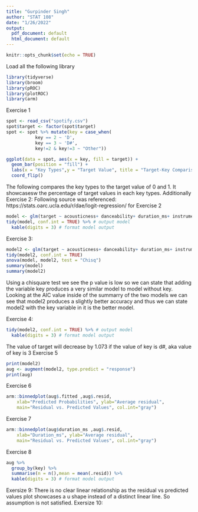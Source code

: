 ```yaml
---
title: "Gurpinder Singh"
author: "STAT 108"
date: "1/26/2022"
output:
  pdf_document: default
  html_document: default
---
```


```r
knitr::opts_chunk$set(echo = TRUE)
```


Load all the following library
```r
library(tidyverse)
library(broom)
library(pROC)
library(plotROC)
library(arm)
```
Exercise 1
```r
spot <- read_csv("spotify.csv")
spot$target <- factor(spot$target)
spot <- spot %>% mutate(key = case_when(
           key == 2 ~ 'D',
           key == 3 ~ 'D#',
           key!=2 & key!=3 ~ "Other"))        

ggplot(data = spot, aes(x = key, fill = target)) + 
  geom_bar(position = "fill") + 
  labs(x = "Key Types",y = "Target Value", title = "Target-Key Comparison") +
  coord_flip()

```
The following compares the key types to the target value of 0 and 1. It showcasesw the percentage of target values in each key types. Additionally
Exercise 2:
Following source was referenced: https://stats.oarc.ucla.edu/r/dae/logit-regression/ for Exercise 2
```r
model <- glm(target ~ acousticness+ danceability+ duration_ms+ instrumentalness+ loudness+ speechiness+ valence, data = spot, family = binomial)
tidy(model, conf.int = TRUE) %>% # output model
  kable(digits = 3) # format model output
```
Exercise 3:
```r
model2 <- glm(target ~ acousticness+ danceability+ duration_ms+ instrumentalness+ loudness+ speechiness+ valence+key , data = spot, family = binomial)
tidy(model2, conf.int = TRUE) 
anova(model, model2, test = "Chisq")
summary(model)
summary(model2)
```
Using a chisquare test we see the p value is low so we can state that adding the variable key produces a very similar model to model without key. Looking at the AIC value inside of the summarry of the two models we can see that model2 produces a slightly better accuracy and thus we can state model2 with the key variable in it is the better model. 

Exercise 4:
```r
tidy(model2, conf.int = TRUE) %>% # output model
  kable(digits = 3) # format model output
```
The value of target will decrease by 1.073 if the value of key is d#, aka value of key is 3
Exercise 5
```r
print(model2)
aug <- augment(model2, type.predict = "response")
print(aug)
```
Exercise 6
```r
arm::binnedplot(aug$.fitted ,aug$.resid, 
    xlab="Predicted Probabilities", ylab="Average residual", 
    main="Residual vs. Predicted Values", col.int="gray")
```
Exercise 7
```r
arm::binnedplot(aug$duration_ms ,aug$.resid, 
    xlab="Duration_ms", ylab="Average residual", 
    main="Residual vs. Predicted Values", col.int="gray")

```
Exercise 8
```r
aug %>% 
  group_by(key) %>% 
  summarise(n = n(),mean = mean(.resid)) %>%
  kable(digits = 3) # format model output
```
Exersize 9:
There is no clear linear relationship as the residual vs predicted values plot showcases a u shape instead of a distinct linear line. So assumption is not satisfied.
Exersize 10: